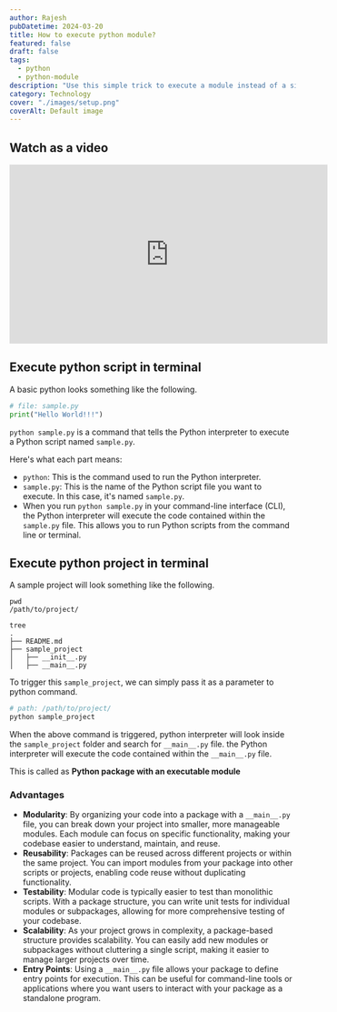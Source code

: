 ```yaml
---
author: Rajesh
pubDatetime: 2024-03-20
title: How to execute python module?
featured: false
draft: false
tags:
  - python
  - python-module
description: "Use this simple trick to execute a module instead of a single python script"
category: Technology
cover: "./images/setup.png"
coverAlt: Default image
---
```


## Watch as a video

<iframe width="560" height="315" src="https://www.youtube.com/embed/sXtd6Ec_osw?si=wAB1PtbsHFoCS9A3" title="YouTube video player" frameborder="0" allowfullscreen></iframe>

## Execute python script in terminal

A basic python looks something like the following.

```python
# file: sample.py
print("Hello World!!!")
```

`python sample.py` is a command that tells the Python interpreter to execute a Python script named `sample.py`.

Here's what each part means:

- `python`: This is the command used to run the Python interpreter.
- `sample.py`: This is the name of the Python script file you want to execute. In this case, it's named `sample.py`.
- When you run `python sample.py` in your command-line interface (CLI), the Python interpreter will execute the code contained within the `sample.py` file. This allows you to run Python scripts from the command line or terminal.

## Execute python project in terminal

A sample project will look something like the following.

```text
pwd
/path/to/project/

tree
.
├── README.md
├── sample_project
│   ├── __init__.py
│   ├── __main__.py
```

To trigger this `sample_project`, we can simply pass it as a parameter to python command.

```sh
# path: /path/to/project/
python sample_project
```

When the above command is triggered, python interpreter will look inside the `sample_project` folder and search for `__main__.py` file. the Python interpreter will execute the code contained within the `__main__.py` file.

This is called as **Python package with an executable module**

### Advantages

- **Modularity**: By organizing your code into a package with a `__main__.py` file, you can break down your project into smaller, more manageable modules. Each module can focus on specific functionality, making your codebase easier to understand, maintain, and reuse.
- **Reusability**: Packages can be reused across different projects or within the same project. You can import modules from your package into other scripts or projects, enabling code reuse without duplicating functionality.
- **Testability**: Modular code is typically easier to test than monolithic scripts. With a package structure, you can write unit tests for individual modules or subpackages, allowing for more comprehensive testing of your codebase.
- **Scalability**: As your project grows in complexity, a package-based structure provides scalability. You can easily add new modules or subpackages without cluttering a single script, making it easier to manage larger projects over time.
- **Entry Points**: Using a `__main__.py` file allows your package to define entry points for execution. This can be useful for command-line tools or applications where you want users to interact with your package as a standalone program.
